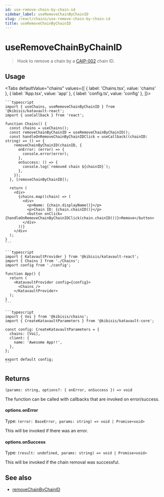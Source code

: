 ```yaml
---
id: use-remove-chain-by-chain-id
sidebar_label: useRemoveChainByChainID
slug: /react/chains/use-remove-chain-by-chain-id
title: useRemoveChainByChainID
---
```



<!-- components -->

<!-- constants -->

# useRemoveChainByChainID

> Hook to remove a chain by a <a href={CAIP_002_SPECIFICATION_URL} rel="noopener noreferrer" target="_blank">CAIP-002</a> chain ID.

<SectionBreak />

## Usage

<Tabs
  defaultValue="chains"
  values={[
    { label: 'Chains.tsx', value: 'chains' },
    { label: 'App.tsx', value: 'app' },
    { label: 'config.ts', value: 'config' },
  ]}>
  <TabItem value="chains">

    ```typescript
    import { useChains, useRemoveChainByChainID } from '@kibisis/katavault-react';
    import { useCallback } from 'react';

    function Chains() {
      const chains = useChains();
      const removeChainByChainID = useRemoveChainByChainID();
      const handleOnRemoveChainByChainIDClick = useCallback((chainID: string) => () => {
        removeChainByChainID(chainID, {
          onError: (error) => {
            console.error(error);
          },
          onSuccess: () => {
            console.log(`removed chain ${chainID}`);
          },
        });
      }, [removeChainByChainID]);

      return (
        <div>
          {chains.map((chain) => (
            <div>
              <p>Name: {chain.displayName()}</p>
              <p>Chain ID: {chain.chainID()}</p>
              <button onClick={handleOnRemoveChainByChainIDClick(chain.chainID())}>Remove</button>
            </div>
          ))}
        </div>
      );
    }
    ```

  </TabItem>
  <TabItem value="app">

    ```typescript
    import { KatavaultProvider } from '@kibisis/katavault-react';
    import { Chains } from './Chains';
    import config from './config';

    function App() {
      return (
        <KatavaultProvider config={config}>
          <Chains />
        </KatavaultProvider>
      );
    }
    ```

  </TabItem>
  <TabItem value="config">

    ```typescript
    import { Voi } from '@kibisis/chains';
    import { CreateKatavaultParameters } from '@kibisis/katavault-core';

    const config: CreateKatavaultParameters = {
      chains: [Voi],
      client: {
        name: 'Awesome App!!',
      },
    };

    export default config;
    ```

  </TabItem>
</Tabs>

<SectionBreak />

## Returns

`(params: string, options?: { onError, onSuccess }) => void`

The function can be called with callbacks that are invoked on error/success.

#### options.onError

Type: `(error: BaseError, params: string) => void | Promise<void>`

This will be invoked if there was an error.

#### options.onSuccess

Type: `(result: undefined, params: string) => void | Promise<void>`

This will be invoked if the chain removal was successful.

## See also

* [removeChainByChainID](02-core/04-chains/03-remove-chain-by-chain-id.mdx)
